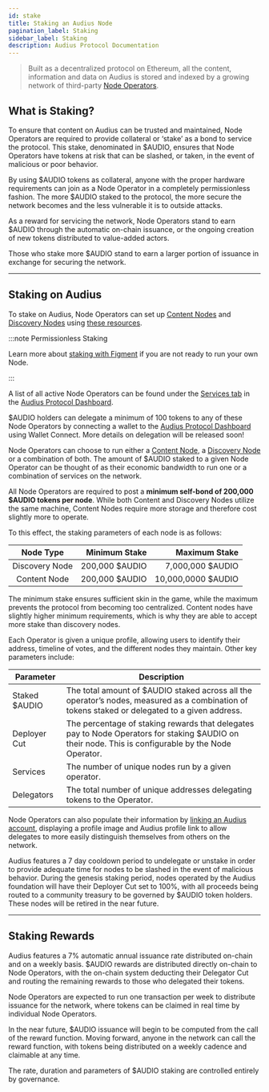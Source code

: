 ```yaml
---
id: stake
title: Staking an Audius Node
pagination_label: Staking
sidebar_label: Staking
description: Audius Protocol Documentation
---
```


> Built as a decentralized protocol on Ethereum, all the content, information and data on Audius is
> stored and indexed by a growing network of third-party [Node Operators][node-operators].

## What is Staking?

To ensure that content on Audius can be trusted and maintained, Node Operators are required to
provide collateral or ‘stake’ as a bond to service the protocol. This stake, denominated in $AUDIO,
ensures that Node Operators have tokens at risk that can be slashed, or taken, in the event of
malicious or poor behavior.

By using $AUDIO tokens as collateral, anyone with the proper hardware requirements can join as a
Node Operator in a completely permissionless fashion. The more $AUDIO staked to the protocol, the
more secure the network becomes and the less vulnerable it is to outside attacks.

As a reward for servicing the network, Node Operators stand to earn $AUDIO through the automatic
on-chain issuance, or the ongoing creation of new tokens distributed to value-added actors.

Those who stake more $AUDIO stand to earn a larger portion of issuance in exchange for securing the
network.

---

## Staking on Audius

<!-- TODO: pull content from this link into these docs, replace GitHub version with a link to this page -->

To stake on Audius, Node Operators can set up [Content Nodes][content-node] and [Discovery
Nodes][discovery-node] using [these resources][resources].

:::note Permissionless Staking

Learn more about [staking with Figment][figment-staking-guide] if you are not ready to run your own
Node.

:::

<!-- TODO: add disclaimer that Figment is a 3rd party and not specifically endorsed by Audius/TikiLabs -->

A list of all active Node Operators can be found under the [Services tab][dashboard-services] in the
[Audius Protocol Dashboard][protocol-dashboard].

$AUDIO holders can delegate a minimum of 100 tokens to any of these Node Operators by connecting a
wallet to the [Audius Protocol Dashboard][protocol-dashboard] using Wallet Connect. More details on
delegation will be released soon!

Node Operators can choose to run either a [Content Node][content-node], a [Discovery
Node][discovery-node] or a combination of both. The amount of $AUDIO staked to a given Node Operator
can be thought of as their economic bandwidth to run one or a combination of services on the
network.

All Node Operators are required to post a **minimum self-bond of 200,000 $AUDIO tokens per node**.
While both Content and Discovery Nodes utilize the same machine, Content Nodes require more storage
and therefore cost slightly more to operate.

To this effect, the staking parameters of each node is as follows:

|   Node Type    |  Minimum Stake |      Maximum Stake |
| :------------: | -------------: | -----------------: |
| Discovery Node | 200,000 $AUDIO |   7,000,000 $AUDIO |
|  Content Node  | 200,000 $AUDIO | 10,000,0000 $AUDIO |

The minimum stake ensures sufficient skin in the game, while the maximum prevents the protocol from
becoming too centralized. Content nodes have slightly higher minimum requirements, which is why they
are able to accept more stake than discovery nodes.

Each Operator is given a unique profile, allowing users to identify their address, timeline of
votes, and the different nodes they maintain. Other key parameters include:

| Parameter     | Description                                                                                                                                         |
| ------------- | --------------------------------------------------------------------------------------------------------------------------------------------------- |
| Staked $AUDIO | The total amount of $AUDIO staked across all the operator’s nodes, measured as a combination of tokens staked or delegated to a given address.      |
| Deployer Cut  | The percentage of staking rewards that delegates pay to Node Operators for staking $AUDIO on their node. This is configurable by the Node Operator. |
| Services      | The number of unique nodes run by a given operator.                                                                                                 |
| Delegators    | The total number of unique addresses delegating tokens to the Operator.                                                                             |

Node Operators can also populate their information by [linking an Audius account][link-profile],
displaying a profile image and Audius profile link to allow delegates to more easily distinguish
themselves from others on the network.

Audius features a 7 day cooldown period to undelegate or unstake in order to provide adequate time
for nodes to be slashed in the event of malicious behavior. During the genesis staking period, nodes
operated by the Audius foundation will have their Deployer Cut set to 100%, with all proceeds being
routed to a community treasury to be governed by $AUDIO token holders. These nodes will be retired
in the near future.

---

## Staking Rewards

Audius features a 7% automatic annual issuance rate distributed on-chain and on a weekly basis.
$AUDIO rewards are distributed directly on-chain to Node Operators, with the on-chain system
deducting their Delegator Cut and routing the remaining rewards to those who delegated their tokens.

Node Operators are expected to run one transaction per week to distribute issuance for the network,
where tokens can be claimed in real time by individual Node Operators.

In the near future, $AUDIO issuance will begin to be computed from the call of the reward function.
Moving forward, anyone in the network can call the reward function, with tokens being distributed on
a weekly cadence and claimable at any time.

The rate, duration and parameters of $AUDIO staking are controlled entirely by governance.

<!-- prettier-ignore -->
[content-node]: /learn/architecture/content-node
[dashboard-services]: https://dashboard.audius.org/services
[discovery-node]: /learn/architecture/discovery-node
[figment-staking-guide]: https://figment.io/insights/audius-guide-staking-delegating-audio-tokens/
[link-profile]: /reference/protocol-dashboard/link-profile
[node-operators]: https://dashboard.audius.org/#/nodes
[protocol-dashboard]: https://dashboard.audius.org/
[resources]: https://github.com/AudiusProject/apps/wiki/Staking-Resources

